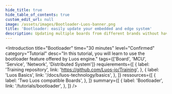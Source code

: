```yaml
---
hide_title: true
hide_table_of_contents: true
custom_edit_url: null
image: /assets/images/Bootloader-Luos-banner.png
title: 'Bootloader: easily update your embedded and edge system'
description: Updating multiple boards from different brands without having to be physically connected to each one can help an embedded developer.
---
```



<Introduction
  title="Bootloader"
  time="30 minutes"
  level="Confirmed"
  category="Tutorial"
  desc="In this tutorial, you will learn to use the bootloader feature offered by Luos engine."
  tags={['Board', 'MCU', 'Service', 'Network', 'Distributed System']}
  requierements={[
    {
      label: 'Training repository',
      link: 'https://github.com/Luos-io/Training',
    },
    {
      label: 'Luos Basics',
      link: '/docs/luos-technology/basics',
    },
  ]}
  ressources={[
    {
      label: 'Two Luos compatible Boards',
    },
  ]}
  summary={[
    {
      label: 'Bootloader',
      link: '/tutorials/bootloader',
    },
  ]}
/>
